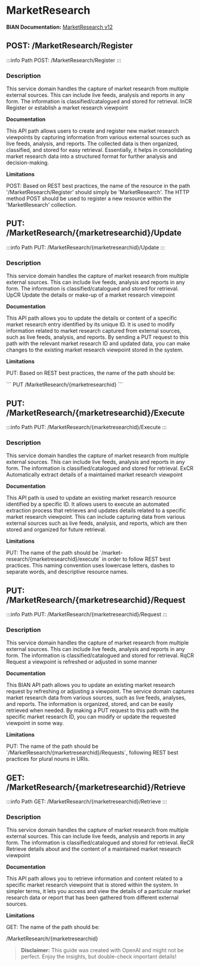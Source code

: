 # MarketResearch

**BIAN Documentation:** [MarketResearch v12](https://app.swaggerhub.com/apis/BIAN-3/MarketResearch/12.0.0)

## POST: /MarketResearch/Register

:::info Path
POST: /MarketResearch/Register
:::

### Description

This service domain handles the capture of market research from multiple external sources\. This can include live feeds\, analysis and reports in any form\. The information is classified/catalogued and stored for retrieval\. InCR Register or establish a market research viewpoint

**Documentation**

This API path allows users to create and register new market research viewpoints by capturing information from various external sources such as live feeds\, analysis\, and reports\. The collected data is then organized\, classified\, and stored for easy retrieval\. Essentially\, it helps in consolidating market research data into a structured format for further analysis and decision\-making\.

**Limitations**

POST: Based on REST best practices\, the name of the resource in the path '/MarketResearch/Register' should simply be 'MarketResearch'\. The HTTP method POST should be used to register a new resource within the 'MarketResearch' collection\.

## PUT: /MarketResearch/\{marketresearchid\}/Update

:::info Path
PUT: /MarketResearch/\{marketresearchid\}/Update
:::

### Description

This service domain handles the capture of market research from multiple external sources\. This can include live feeds\, analysis and reports in any form\. The information is classified/catalogued and stored for retrieval\. UpCR Update the details or make\-up of a market research viewpoint

**Documentation**

This API path allows you to update the details or content of a specific market research entry identified by its unique ID\. It is used to modify information related to market research captured from external sources\, such as live feeds\, analysis\, and reports\. By sending a PUT request to this path with the relevant market research ID and updated data\, you can make changes to the existing market research viewpoint stored in the system\.

**Limitations**

PUT: Based on REST best practices\, the name of the path should be:

\`\`\`
PUT /MarketResearch/\{marketresearchid\}
\`\`\`

## PUT: /MarketResearch/\{marketresearchid\}/Execute

:::info Path
PUT: /MarketResearch/\{marketresearchid\}/Execute
:::

### Description

This service domain handles the capture of market research from multiple external sources\. This can include live feeds\, analysis and reports in any form\. The information is classified/catalogued and stored for retrieval\. ExCR Automatically extract details of a maintained market research viewpoint

**Documentation**

This API path is used to update an existing market research resource identified by a specific ID\. It allows users to execute an automated extraction process that retrieves and updates details related to a specific market research viewpoint\. This can include capturing data from various external sources such as live feeds\, analysis\, and reports\, which are then stored and organized for future retrieval\.

**Limitations**

PUT: The name of the path should be \`/market\-research/\{marketresearchid\}/execute\` in order to follow REST best practices\. This naming convention uses lowercase letters\, dashes to separate words\, and descriptive resource names\.

## PUT: /MarketResearch/\{marketresearchid\}/Request

:::info Path
PUT: /MarketResearch/\{marketresearchid\}/Request
:::

### Description

This service domain handles the capture of market research from multiple external sources\. This can include live feeds\, analysis and reports in any form\. The information is classified/catalogued and stored for retrieval\. RqCR Request a viewpoint is refreshed or adjusted in some manner

**Documentation**

This BIAN API path allows you to update an existing market research request by refreshing or adjusting a viewpoint\. The service domain captures market research data from various sources\, such as live feeds\, analyses\, and reports\. The information is organized\, stored\, and can be easily retrieved when needed\. By making a PUT request to this path with the specific market research ID\, you can modify or update the requested viewpoint in some way\.

**Limitations**

PUT: The name of the path should be \`/MarketResearch/\{marketresearchid\}/Requests\`\, following REST best practices for plural nouns in URIs\.

## GET: /MarketResearch/\{marketresearchid\}/Retrieve

:::info Path
GET: /MarketResearch/\{marketresearchid\}/Retrieve
:::

### Description

This service domain handles the capture of market research from multiple external sources\. This can include live feeds\, analysis and reports in any form\. The information is classified/catalogued and stored for retrieval\. ReCR Retrieve details about and the content of a maintained market research viewpoint

**Documentation**

This API path allows you to retrieve information and content related to a specific market research viewpoint that is stored within the system\. In simpler terms\, it lets you access and view the details of a particular market research data or report that has been gathered from different external sources\.

**Limitations**

GET: The name of the path should be:

/MarketResearch/\{marketresearchid\}

> **Disclaimer:** This guide was created with OpenAI and might not be perfect. Enjoy the insights, but double-check important details!
